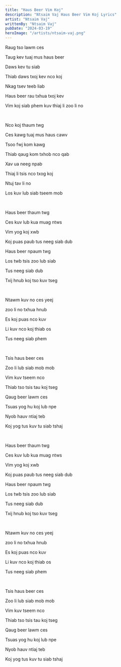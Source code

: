 ```yaml
---
title: "Haus Beer Vim Koj"
description: "Ntsaim Vaj Haus Beer Vim Koj Lyrics"
artist: "Ntsaim Vaj"
writtenBy: "Ntsaim Vaj"
pubDate: "2024-03-19"
heroImage: "/artists/ntsaim-vaj.png"
---
```


Raug tso lawm ces

Taug kev tuaj mus haus beer

Daws kev tu siab

Thiab daws txoj kev nco koj

Nkag tsev teeb liab

Haus beer rau txhua txoj kev

Vim koj siab phem kuv thiaj li zoo li no

<br />

Nco koj thaum twg

Ces kawg tuaj mus haus cawv

Tsoo fwj kom kawg

Thiab qaug kom txhob nco qab

Xav ua neeg npab

Thiaj li tsis nco txog koj

Ntuj tav li no

Los kuv lub siab tseem mob

<br />

Haus beer thaum twg

Ces kuv lub kua muag ntws

Vim yog koj xwb

Koj puas paub tus neeg siab dub

Haus beer npaum twg

Los twb tsis zoo lub siab

Tus neeg siab dub

Txij hnub koj tso kuv tseg

<br />

Ntawm kuv no ces yeej

zoo li no txhua hnub

Es koj puas nco kuv

Li kuv nco koj thiab os

Tus neeg siab phem

<br />

Tsis haus beer ces

Zoo li lub siab mob mob

Vim kuv tseem nco

Thiab tso tsis tau koj tseg

Qaug beer lawm ces

Tsuas yog hu koj lub npe

Nyob hauv ntiaj teb

Koj yog tus kuv tu siab tshaj

<br />

Haus beer thaum twg

Ces kuv lub kua muag ntws

Vim yog koj xwb

Koj puas paub tus neeg siab dub

Haus beer npaum twg

Los twb tsis zoo lub siab

Tus neeg siab dub

Txij hnub koj tso kuv tseg

<br />

Ntawm kuv no ces yeej

zoo li no txhua hnub

Es koj puas nco kuv

Li kuv nco koj thiab os

Tus neeg siab phem

<br />

Tsis haus beer ces

Zoo li lub siab mob mob

Vim kuv tseem nco

Thiab tso tsis tau koj tseg

Qaug beer lawm ces

Tsuas yog hu koj lub npe

Nyob hauv ntiaj teb

Koj yog tus kuv tu siab tshaj
